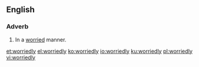 ==English==

===Adverb===
{{en-adv}}

# In a [[worried]] manner.

[[et:worriedly]]
[[el:worriedly]]
[[ko:worriedly]]
[[io:worriedly]]
[[ku:worriedly]]
[[pl:worriedly]]
[[vi:worriedly]]